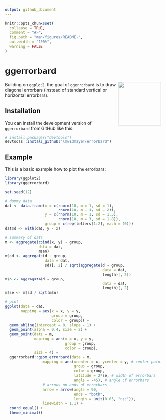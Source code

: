 ```yaml
---
output: github_document
---
```


<!-- README.md is generated from README.Rmd. Please edit that file -->

```r
knitr::opts_chunk$set(
  collapse = TRUE,
  comment = "#>",
  fig.path = "man/figures/README-",
  out.width = "100%",
  warning = FALSE
)
```

# ggerrorbard

<!-- badges: start -->
<!-- badges: end -->

<img src="man/figures/logo.svg" align="right" height="139" />

Building on `ggplot2`, the goal of `ggerrorbard` is to draw diagonal errorbars (instead of standard vertical or horizontal errorbars). 

## Installation

You can install the development version of `ggerrorbard` from GitHub like this:

``` r
# install.packages("devtools")
devtools::install_github("lmwidmayer/errorbard")
```

## Example

This is a basic example how to plot the errorbars:

```r
library(ggplot2)
library(ggerrorbard)

set.seed(12)

# dummy data
dat <- data.frame(x = c(rnorm(10, m = 1, sd = 1), 
                        rnorm(10, m = 4, sd = 2)), 
                  y = c(rnorm(10, m = 1, sd = 1.5),
                        rnorm(10, m = 3, sd = 1.8)),
                  group = c(rep(letters[1:2], each = 10)))
dat$d <- with(dat, y - x)

# summary of data
m <- aggregate(cbind(x, y) ~ group, 
               data = dat, 
               mean)
m$sd <- aggregate(d ~ group, 
                  data = dat, 
                  sd)[, 2] / sqrt(aggregate(d ~ group, 
                                            data = dat, 
                                            length)[, 2])
m$n <- aggregate(d ~ group, 
                                            data = dat, 
                                            length)[, 2]
m$se <- m$sd / sqrt(m$n)

# plot
ggplot(data = dat,
       mapping = aes(x = x, y = y,
                     group = group,
                     color = group)) +
  geom_abline(intercept = 0, slope = 1) +
  geom_point(alpha = 0.4, size = 2) +
  geom_point(data = m,
             mapping = aes(x = x, y = y,
                           group = group,
                           color = group),
             size = 4) +
  ggerrorbard::geom_errorbard(data = m,
                 mapping = aes(xcenter = x, ycenter = y, # center points of errorbars
                               group = group,
                               color = group,
                               latitude = 2*se, # width of errorbars
                               angle = -45), # angle of errorbars
                 # arrows on ends of errorbars
                 arrow = arrow(angle = 90, 
                               ends = "both", 
                               length = unit(0.05, "npc")),
                 linewidth = 1.1) +
  coord_equal() +
  theme_minimal()
```

<!--
You'll still need to render `README.Rmd` regularly, to keep `README.md` up-to-date. `devtools::build_readme()` is handy for this.
-->

